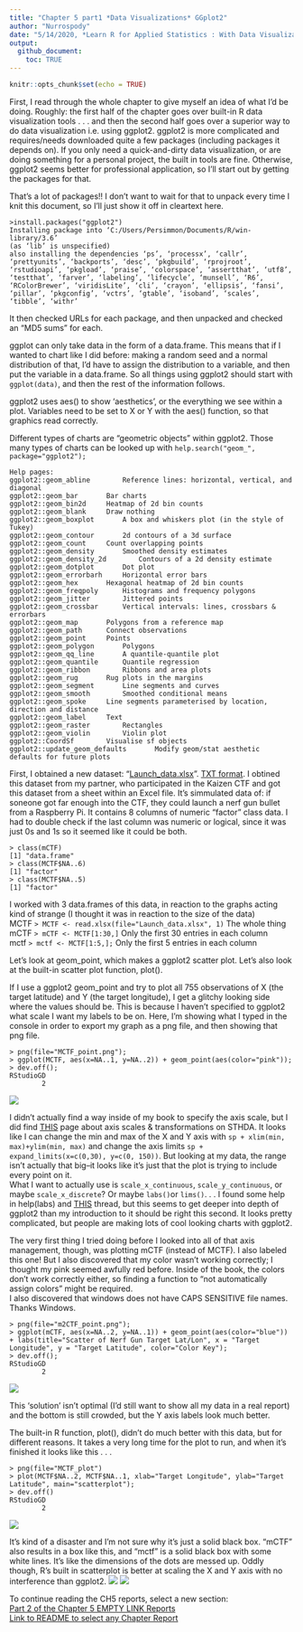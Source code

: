 ```yaml
---
title: "Chapter 5 part1 *Data Visualizations* GGplot2"
author: "Nurrospody"
date: "5/14/2020, *Learn R for Applied Statistics : With Data Visualizations, Regressions, and Statistics*"
output:
  github_document:
    toc: TRUE
---
```


```r
knitr::opts_chunk$set(echo = TRUE)
```

First, I read through the whole chapter to give myself an idea of what I'd be doing.  Roughly: the first half of the chapter goes over built-in R data visualization tools . . . and then the second half goes over a superior way to do data visualization i.e. using ggplot2.  ggplot2 is more complicated and requires/needs downloaded quite a few packages (including packages it depends on).  If you only need a quick-and-dirty data visualization, or are doing something for a personal project, the built in tools are fine.  Otherwise, ggplot2 seems better for professional application, so I'll start out by getting the packages for that.

That's a lot of packages!!  I don't want to wait for that to unpack every time I knit this document, so I'll just show it off in cleartext here.
```
>install.packages("ggplot2")
Installing package into ‘C:/Users/Persimmon/Documents/R/win-library/3.6’
(as ‘lib’ is unspecified)
also installing the dependencies ‘ps’, ‘processx’, ‘callr’, ‘prettyunits’, ‘backports’, ‘desc’, ‘pkgbuild’, ‘rprojroot’, ‘rstudioapi’, ‘pkgload’, ‘praise’, ‘colorspace’, ‘assertthat’, ‘utf8’, ‘testthat’, ‘farver’, ‘labeling’, ‘lifecycle’, ‘munsell’, ‘R6’, ‘RColorBrewer’, ‘viridisLite’, ‘cli’, ‘crayon’, ‘ellipsis’, ‘fansi’, ‘pillar’, ‘pkgconfig’, ‘vctrs’, ‘gtable’, ‘isoband’, ‘scales’, ‘tibble’, ‘withr’
``` 
It then checked URLs for each package, and then unpacked and checked an "MD5 sums" for each.

ggplot can only take data in the form of a data.frame.  This means that if I wanted to chart like I did before: making a random seed and a normal distribution of that, I'd have to assign the distribution to a variable, and then put the variable in a data.frame.  So all things using ggplot2 should start with ```ggplot(data)```, and then the rest of the information follows.

ggplot2 uses aes() to show 'aesthetics', or the everything we see within a plot.  Variables need to be set to X or Y with the aes() function, so that graphics read correctly.

Different types of charts are "geometric objects" within ggplot2.  Those many types of charts can be looked up with ```help.search("geom_", package="ggplot2");```

```
Help pages:
ggplot2::geom_abline		Reference lines: horizontal, vertical, and diagonal
ggplot2::geom_bar		Bar charts
ggplot2::geom_bin2d		Heatmap of 2d bin counts
ggplot2::geom_blank		Draw nothing
ggplot2::geom_boxplot		A box and whiskers plot (in the style of Tukey)
ggplot2::geom_contour		2d contours of a 3d surface
ggplot2::geom_count		Count overlapping points
ggplot2::geom_density		Smoothed density estimates
ggplot2::geom_density_2d		Contours of a 2d density estimate
ggplot2::geom_dotplot		Dot plot
ggplot2::geom_errorbarh		Horizontal error bars
ggplot2::geom_hex		Hexagonal heatmap of 2d bin counts
ggplot2::geom_freqpoly		Histograms and frequency polygons
ggplot2::geom_jitter		Jittered points
ggplot2::geom_crossbar		Vertical intervals: lines, crossbars & errorbars
ggplot2::geom_map		Polygons from a reference map
ggplot2::geom_path		Connect observations
ggplot2::geom_point		Points
ggplot2::geom_polygon		Polygons
ggplot2::geom_qq_line		A quantile-quantile plot
ggplot2::geom_quantile		Quantile regression
ggplot2::geom_ribbon		Ribbons and area plots
ggplot2::geom_rug		Rug plots in the margins
ggplot2::geom_segment		Line segments and curves
ggplot2::geom_smooth		Smoothed conditional means
ggplot2::geom_spoke		Line segments parameterised by location, direction and distance
ggplot2::geom_label		Text
ggplot2::geom_raster		Rectangles
ggplot2::geom_violin		Violin plot
ggplot2::CoordSf		Visualise sf objects
ggplot2::update_geom_defaults		Modify geom/stat aesthetic defaults for future plots
```

First, I obtained a new dataset: "[Launch_data.xlsx](https://github.com/Nurrospody/SOURCE-Statistics-ILC/blob/master/data_sources/Launch_data.xlsx)".  [TXT format](https://github.com/Nurrospody/SOURCE-Statistics-ILC/blob/master/data_sources/MCTF.txt).  I obtined this dataset from my partner, who participated in the Kaizen CTF and got this dataset from a sheet within an Excel file.  It's simmulated data of: if soneone got far enough into the CTF, they could launch a nerf gun bullet from a Raspberry Pi.  It contains 8 columns of numeric "factor" class data.  I had to double check if the last column was numeric or logical, since it was just 0s and 1s so it seemed like it could be both.  
```
> class(mCTF)
[1] "data.frame"
> class(MCTF$NA..6)
[1] "factor"
> class(MCTF$NA..5)
[1] "factor"
```
I worked with 3 data.frames of this data, in reaction to the graphs acting kind of strange (I thought it was in reaction to the size of the data)  
MCTF ```> MCTF <- read.xlsx(file="Launch_data.xlsx", 1)``` The whole thing  
mCTF ```> mCTF <- MCTF[1:30,]``` Only the first 30 entries in each column  
mctf ```> mctf <- MCTF[1:5,];``` Only the first 5 entries in each column  

Let's look at geom_point, which makes a ggplot2 scatter plot.  Let's also look at the built-in scatter plot function, plot().

If I use a ggplot2 geom_point and try to plot all 755 observations of X (the target latitude) and Y (the target longitude), I get a glitchy looking side where the values should be.  This is because I haven't specified to ggplot2 what scale I want my labels to be on.  Here, I'm showing what I typed in the console in order to export my graph as a png file, and then showing that png file.
```
> png(file="MCTF_point.png");
> ggplot(MCTF, aes(x=NA..1, y=NA..2)) + geom_point(aes(color="pink"));
> dev.off();
RStudioGD 
        2 
```
![](../data_sources/MCTF_point.png)

 I didn't actually find a way inside of my book to specify the axis scale, but I did find [THIS](http://www.sthda.com/english/wiki/ggplot2-axis-scales-and-transformations) page about axis scales & transformations on STHDA.  It looks like I can change the min and max of the X and Y axis with ```sp + xlim(min, max)+ylim(min, max)``` and change the axis limits ```sp + expand_limits(x=c(0,30), y=c(0, 150))```.  But looking at my data, the range isn't actually that big--it looks like it's just that the plot is trying to include every point on it.  
 What I want to actually use is ```scale_x_continuous```, ```scale_y_continuous```, or maybe ```scale_x_discrete```?  Or maybe ```labs()```or ```lims()```. . . I found some help in help(labs) and [THIS](https://stackoverflow.com/questions/14428887/overflowing-x-axis-ggplot2) thread, but this seems to get deeper into depth of ggplot2 than my introduction to it should be right this second.  It looks pretty complicated, but people are making lots of cool looking charts with ggplot2.  

The very first thing I tried doing before I looked into all of that axis management, though, was plotting mCTF (instead of MCTF).  I also labeled this one!  But I also discovered that my color wasn't working correctly; I thought my pink seemed awfully red before.  Inside of the book, the colors don't work correctly either, so finding a function to "not automatically assign colors" might be required.  
I also discovered that windows does not have CAPS SENSITIVE file names.  Thanks Windows.  
```
> png(file="m2CTF_point.png");
> ggplot(mCTF, aes(x=NA..2, y=NA..1)) + geom_point(aes(color="blue")) + labs(title="Scatter of Nerf Gun Target Lat/Lon", x = "Target Longitude", y = "Target Latitude", color="Color Key");
> dev.off();
RStudioGD 
        2 
```
![](../data_sources/m2CTF_point.png)

This 'solution' isn't optimal (I'd still want to show all my data in a real report) and the bottom is still crowded, but the Y axis labels look much better.  

The built-in R function, plot(), didn't do much better with this data, but for different reasons.  It takes a very long time for the plot to run, and when it's finished it looks like this . . .
```
> png(file="MCTF_plot")
> plot(MCTF$NA..2, MCTF$NA..1, xlab="Target Longitude", ylab="Target Latitude", main="scatterplot");
> dev.off()
RStudioGD 
        2 
```
![](../data_sources/MCTF_plot.png)

It's kind of a disaster and I'm not sure why it's just a solid black box.  "mCTF" also results in a box like this, and "mctf" is a solid black box with some white lines.  It's like the dimensions of the dots are messed up.  Oddly though, R's built in scatterplot is better at scaling the X and Y axis with no interference than ggplot2.
![](../data_sources/m2CTF_plot.png)
![](../data_sources/m3ctf_plot.png)




To continue reading the CH5 reports, select a new section:  
[Part 2 of the Chapter 5 EMPTY LINK
Reports](https://github.com/Nurrospody/SOURCE-Statistics-ILC/blob/master/Chapter%20Reports/CH5-part2.md)  
[Link to README to select any Chapter
Report](https://github.com/Nurrospody/SOURCE-Statistics-ILC/blob/master/README.md)